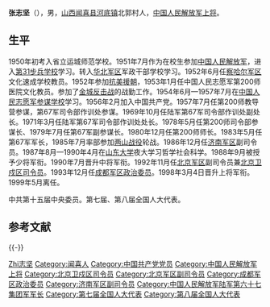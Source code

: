 {{Otheruses|other=名为张志坚的其他人物|张志坚}}

'''张志坚'''（{{bd|1934年|5月|||Z}}），男，[[山西|山西]][[闻喜县|闻喜县]][[河底镇_(闻喜县)|河底镇]]北郭村人，[[中国人民解放军上将|中国人民解放军上将]]。 
== 生平 ==
1950年初考入省立运城师范学校。1951年7月作为在校生参加[[中国人民解放军|中国人民解放军]]，进入[[中国人民解放军第31步兵学校|第31步兵学校]]学习。转入[[华北军区|华北军区]]军政干部学校学习。1952年6月任[[察哈尔军区|察哈尔军区]]文化速成学校教员。1952年参加[[抗美援朝|抗美援朝]]，1953年1月任中国人民志愿军第200师医院文化教员。参加了[[金城反击战|金城反击战]]的战勤工作。1954年6月—1957年7月在[[中国人民志愿军参谋学校|中国人民志愿军参谋学校]]学习。1956年2月加入中国共产党。1957年7月任第200师教导营参谋，第67军司令部作训处参谋。1969年10月任陆军第67军司令部作训处副处长。1971年3月任陆军第67军司令部作训处处长。1978年5月任第200师司令部参谋长、1979年7月任第67军副参谋长。1980年12月任第200师师长。1983年5月任第67军军长，1985年7月率部参加[[两山战役|两山战役]]轮战。1986年12月任[[济南军区|济南军区]]副司令员。1987年8月—1990年4月在[[山东大学|山东大学]]夜大学习哲学社会科学。1988年9月被授予少将军衔。1990年7月晋升中将军衔。1992年11月任[[北京军区|北京军区]]副司令员兼[[北京卫戍区|北京卫戍区]][[司令员|司令员]]。1993年12月任[[成都军区|成都军区]][[政治委员|政治委员]]。1998年3月4日晋升上将军衔。1999年5月离任。

中共第十五届中央委员。第七届、第八届全国人大代表。


== 参考文献 ==
{{Reflist}}

{{-}}
{{start box}}
{{s-mil|pla}}
{{s-before|[[張工|張工]]}}
{{s-title|[[中国人民解放军|中国人民解放军]][[成都军区|成都军区]][[政治委员|政治委员]]|1993年12月－1999年5月}}
{{s-after|[[杨德清|杨德清]]}}
{{s-before|[[董学林|董学林]]}}
{{s-title|[[中国人民解放军|中国人民解放军]][[北京卫戍区|北京卫戍区]]司令员|1992年11月--1993年12月}}  
{{s-after|[[何道泉|何道泉]]}}
{{end box}}

{{中国军事人物小作品}}
{{中国人民解放军上将/1998}}

{{Authority control}}
{{DEFAULTSORT:Zhang张}}
[[Category:张姓|Zhi志坚]]
[[Category:闻喜人|Category:闻喜人]]
[[Category:中国共产党党员|Category:中国共产党党员]]
[[Category:中国人民解放军上将|Category:中国人民解放军上将]]
[[Category:北京卫戍区司令员|Category:北京卫戍区司令员]]
[[Category:北京军区副司令员|Category:北京军区副司令员]]
[[Category:成都军区政治委员|Category:成都军区政治委员]]
[[Category:济南军区副司令员|Category:济南军区副司令员]]
[[Category:中国人民解放军陆军第六十七集团军军长|Category:中国人民解放军陆军第六十七集团军军长]]
[[Category:第七届全国人大代表|Category:第七届全国人大代表]]
[[Category:第八届全国人大代表|Category:第八届全国人大代表]]